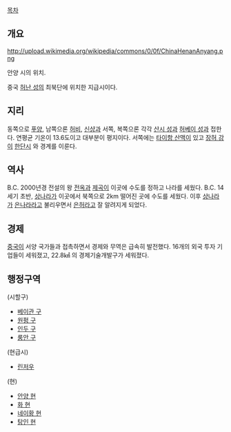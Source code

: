 [[목차]]
== 개요 ==
http://upload.wikimedia.org/wikipedia/commons/0/0f/ChinaHenanAnyang.png

안양 시의 위치.

중국 [[허난 성]]의 최북단에 위치한 지급시이다.

== 지리 ==
동쪽으로 [[푸양]], 남쪽으론 [[허비]], [[신샹]]과 서쪽, 복쪽으론 각각 [[산시 성]]과 [[허베이 성]]과 접한다.
연평균 기온이 13.6도이고 대부분이 평지이다. 서쪽에는 [[타이항 산맥]]이 있고 [[장허 강]]이 [[한단]]시 와 경계를 이룬다.

== 역사 ==
B.C. 2000년경 전설의 왕 [[전옥]]과 [[제곡]]이 이곳에 수도를 정하고 나라를 세웠다.
B.C. 14세기 초반, [[상나라]]가 이곳에서 북쪽으로 2km 떨어진 곳에 수도를 세웠다. 
이후 [[상나라]]가 [[은나라]]라고 불리우면서 [[은허]]라고 잘 알려지게 되었다.

== 경제 ==
[[중국]]이 서양 국가들과 접촉하면서 경제와 무역은 급속히 발전했다. 16개의 외국 투자 기업들이 세워졌고, 22.8㎢ 의 경제기술개발구가 세워졌다.

== 행정구역 ==
(시할구)
* [[베이관 구]]
* [[원펑 구]]
* [[인두 구]]
* [[룽안 구]]

(현급시)
* [[린저우]]

(현)
* [[안양 현]]
* [[화 현]]
* [[네이황 현]]
* [[탕인 현]]
